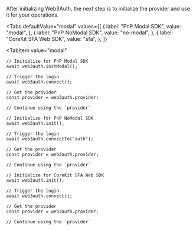 
After initializing Web3Auth, the next step is to initialize the provider and use it for your
operations.

<Tabs
  defaultValue="modal"
  values={[
    { label: "PnP Modal SDK", value: "modal", },
    { label: "PnP NoModal SDK", value: "no-modal", },
    { label: "CoreKit SFA Web SDK", value: "sfa", },
  ]}
>
<TabItem
  value="modal"
>

```tsx
// Initialize for PnP Modal SDK
await web3auth.initModal();

// Trigger the login
await web3auth.connect();

// Get the provider
const provider = web3auth.provider;

// Continue using the `provider`
```

</TabItem>
<TabItem
  value="no-modal"
>

```tsx
// Initialize for PnP NoModal SDK
await web3auth.init();

// Trigger the login
await web3auth.connectTo("auth");

// Get the provider
const provider = web3auth.provider;

// Continue using the `provider`
```

</TabItem>
<TabItem
  value="sfa"
>

```tsx
// Initialize for CoreKit SFA Web SDK
await web3auth.init();

// Trigger the login
await web3auth.connect();

// Get the provider
const provider = web3auth.provider;

// Continue using the `provider`
```

</TabItem>
</Tabs>
